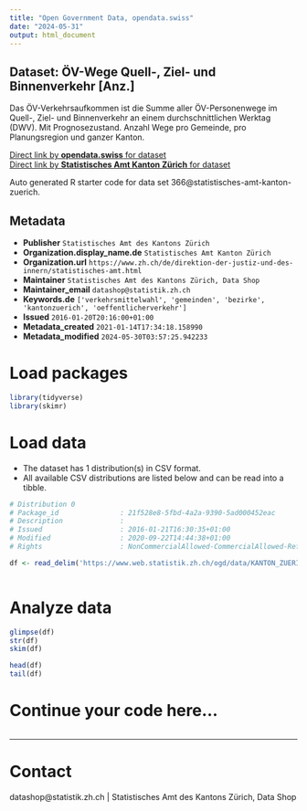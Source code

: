 ```yaml
---
title: "Open Government Data, opendata.swiss"
date: "2024-05-31"
output: html_document
---
```


## Dataset: ÖV-Wege Quell-, Ziel- und Binnenverkehr [Anz.]

Das ÖV-Verkehrsaufkommen ist die Summe aller ÖV-Personenwege im Quell-, Ziel- und Binnenverkehr an einem durchschnittlichen Werktag (DWV). Mit Prognosezustand. Anzahl Wege pro Gemeinde, pro Planungsregion und ganzer Kanton.

[Direct link by **opendata.swiss** for dataset](https://opendata.swiss/de/dataset/ov-wege-quell-ziel-und-binnenverkehr-anz)<br>
[Direct link by **Statistisches Amt Kanton Zürich** for dataset](https://www.zh.ch/de/politik-staat/gemeinden/gemeindeportraet.html)

Auto generated R starter code for data set 366@statistisches-amt-kanton-zuerich.

## Metadata

- **Publisher** `Statistisches Amt des Kantons Zürich`
- **Organization.display_name.de** `Statistisches Amt Kanton Zürich`
- **Organization.url** `https://www.zh.ch/de/direktion-der-justiz-und-des-innern/statistisches-amt.html`
- **Maintainer** `Statistisches Amt des Kantons Zürich, Data Shop`
- **Maintainer_email** `datashop@statistik.zh.ch`
- **Keywords.de** `['verkehrsmittelwahl', 'gemeinden', 'bezirke', 'kantonzuerich', 'oeffentlicherverkehr']`
- **Issued** `2016-01-20T20:16:00+01:00`
- **Metadata_created** `2021-01-14T17:34:18.158990`
- **Metadata_modified** `2024-05-30T03:57:25.942233`


# Load packages

```r

library(tidyverse)
library(skimr)

```

# Load data

-   The dataset has 1 distribution(s) in CSV format.
-   All available CSV distributions are listed below and can be read into a tibble.

```r

# Distribution 0
# Package_id               : 21f528e8-5fbd-4a2a-9390-5ad000452eac
# Description              : 
# Issued                   : 2016-01-21T16:30:35+01:00
# Modified                 : 2020-09-22T14:44:38+01:00
# Rights                   : NonCommercialAllowed-CommercialAllowed-ReferenceRequired

df <- read_delim('https://www.web.statistik.zh.ch/ogd/data/KANTON_ZUERICH_492.csv')



```

# Analyze data

```r

glimpse(df)
str(df)
skim(df)

head(df)
tail(df)

```

# Continue your code here...

```r

```

------------------------------------------------------------------------

# Contact

datashop@statistik.zh.ch | Statistisches Amt des Kantons Zürich, Data Shop
